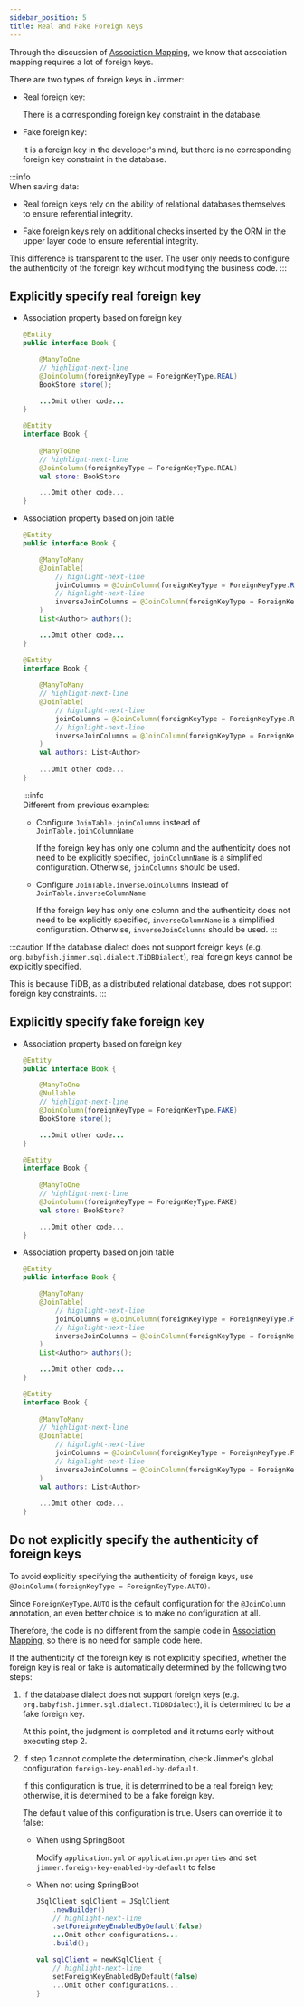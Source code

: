 ```yaml
---
sidebar_position: 5
title: Real and Fake Foreign Keys  
---
```



Through the discussion of [Association Mapping](./association), we know that association mapping requires a lot of foreign keys.

There are two types of foreign keys in Jimmer:

- Real foreign key:

    There is a corresponding foreign key constraint in the database.
    
- Fake foreign key:

    It is a foreign key in the developer's mind, but there is no corresponding foreign key constraint in the database.

:::info  
When saving data:

- Real foreign keys rely on the ability of relational databases themselves to ensure referential integrity.

- Fake foreign keys rely on additional checks inserted by the ORM in the upper layer code to ensure referential integrity.

This difference is transparent to the user. The user only needs to configure the authenticity of the foreign key without modifying the business code.
:::

## Explicitly specify real foreign key

- Association property based on foreign key

    <Tabs groupId="language">
    <TabItem value="java" label="Java">

    ```java title="Book.java"
    @Entity
    public interface Book {

        @ManyToOne  
        // highlight-next-line
        @JoinColumn(foreignKeyType = ForeignKeyType.REAL)
        BookStore store();

        ...Omit other code...
    }
    ```

    </TabItem>
    <TabItem value="kotlin" label="Kotlin">

    ```kotlin title="Book.kt"
    @Entity
    interface Book {
        
        @ManyToOne
        // highlight-next-line  
        @JoinColumn(foreignKeyType = ForeignKeyType.REAL)
        val store: BookStore

        ...Omit other code...
    }
    ```

    </TabItem>
    </Tabs>

- Association property based on join table

    <Tabs groupId="language">
    <TabItem value="java" label="Java">

    ```java title="Book.java"
    @Entity
    public interface Book {

        @ManyToMany
        @JoinTable(
            // highlight-next-line
            joinColumns = @JoinColumn(foreignKeyType = ForeignKeyType.REAL),
            // highlight-next-line
            inverseJoinColumns = @JoinColumn(foreignKeyType = ForeignKeyType.REAL)
        )
        List<Author> authors();

        ...Omit other code...
    }
    ```

    </TabItem>
    <TabItem value="kotlin" label="Kotlin">

    ```kotlin title="Book.kt"
    @Entity
    interface Book {
        
        @ManyToMany
        // highlight-next-line
        @JoinTable(
            // highlight-next-line
            joinColumns = @JoinColumn(foreignKeyType = ForeignKeyType.REAL),
            // highlight-next-line
            inverseJoinColumns = @JoinColumn(foreignKeyType = ForeignKeyType.REAL)
        )
        val authors: List<Author>
        
        ...Omit other code...
    }
    ```

    </TabItem>
    </Tabs>

    :::info  
    Different from previous examples:
    
    -   Configure `JoinTable.joinColumns` instead of `JoinTable.joinColumnName`

        If the foreign key has only one column and the authenticity does not need to be explicitly specified, `joinColumnName` is a simplified configuration. Otherwise, `joinColumns` should be used.

    -   Configure `JoinTable.inverseJoinColumns` instead of `JoinTable.inverseColumnName` 

        If the foreign key has only one column and the authenticity does not need to be explicitly specified, `inverseColumnName` is a simplified configuration. Otherwise, `inverseJoinColumns` should be used.
    :::

:::caution
If the database dialect does not support foreign keys (e.g. `org.babyfish.jimmer.sql.dialect.TiDBDialect`), real foreign keys cannot be explicitly specified. 

This is because TiDB, as a distributed relational database, does not support foreign key constraints.
:::

## Explicitly specify fake foreign key

- Association property based on foreign key

    <Tabs groupId="language">
    <TabItem value="java" label="Java">

    ```java title="Book.java"
    @Entity
    public interface Book {

        @ManyToOne
        @Nullable
        // highlight-next-line
        @JoinColumn(foreignKeyType = ForeignKeyType.FAKE)
        BookStore store();

        ...Omit other code...
    }
    ```

    </TabItem>
    <TabItem value="kotlin" label="Kotlin">

    ```kotlin title="Book.kt"
    @Entity
    interface Book {
        
        @ManyToOne
        // highlight-next-line
        @JoinColumn(foreignKeyType = ForeignKeyType.FAKE)
        val store: BookStore?

        ...Omit other code...
    }
    ```

    </TabItem>
    </Tabs>

- Association property based on join table

    <Tabs groupId="language">
    <TabItem value="java" label="Java">

    ```java title="Book.java"
    @Entity
    public interface Book {

        @ManyToMany
        @JoinTable(
            // highlight-next-line
            joinColumns = @JoinColumn(foreignKeyType = ForeignKeyType.FAKE),
            // highlight-next-line
            inverseJoinColumns = @JoinColumn(foreignKeyType = ForeignKeyType.FAKE)
        )
        List<Author> authors();

        ...Omit other code...
    }
    ```

    </TabItem>
    <TabItem value="kotlin" label="Kotlin">

    ```kotlin title="Book.kt"
    @Entity
    interface Book {
        
        @ManyToMany
        // highlight-next-line
        @JoinTable(
            // highlight-next-line
            joinColumns = @JoinColumn(foreignKeyType = ForeignKeyType.FAKE),
            // highlight-next-line
            inverseJoinColumns = @JoinColumn(foreignKeyType = ForeignKeyType.FAKE)
        )
        val authors: List<Author>
        
        ...Omit other code...
    }
    ```

    </TabItem>
    </Tabs>

## Do not explicitly specify the authenticity of foreign keys  

To avoid explicitly specifying the authenticity of foreign keys, use `@JoinColumn(foreignKeyType = ForeignKeyType.AUTO)`.

Since `ForeignKeyType.AUTO` is the default configuration for the `@JoinColumn` annotation, an even better choice is to make no configuration at all.

Therefore, the code is no different from the sample code in [Association Mapping](./association), so there is no need for sample code here.

If the authenticity of the foreign key is not explicitly specified, whether the foreign key is real or fake is automatically determined by the following two steps:

1. If the database dialect does not support foreign keys (e.g. `org.babyfish.jimmer.sql.dialect.TiDBDialect`), it is determined to be a fake foreign key.

    At this point, the judgment is completed and it returns early without executing step 2.

2. If step 1 cannot complete the determination, check Jimmer's global configuration `foreign-key-enabled-by-default`.

    If this configuration is true, it is determined to be a real foreign key; otherwise, it is determined to be a fake foreign key.
    
    The default value of this configuration is true. Users can override it to false:

    - When using SpringBoot
        
        Modify `application.yml` or `application.properties` and set `jimmer.foreign-key-enabled-by-default` to false

    - When not using SpringBoot

        <Tabs groupId="language">
        <TabItem value="java" label="Java">

        ```java
        JSqlClient sqlClient = JSqlClient
            .newBuilder()
            // highlight-next-line
            .setForeignKeyEnabledByDefault(false)
            ...Omit other configurations...
            .build();
        ```

        </TabItem>
        <TabItem value="kotlin" label="Kotlin">

        ```kotlin
        val sqlClient = newKSqlClient {
            // highlight-next-line
            setForeignKeyEnabledByDefault(false)
            ...Omit other configurations...
        }
        ```

        </TabItem>
        </Tabs>